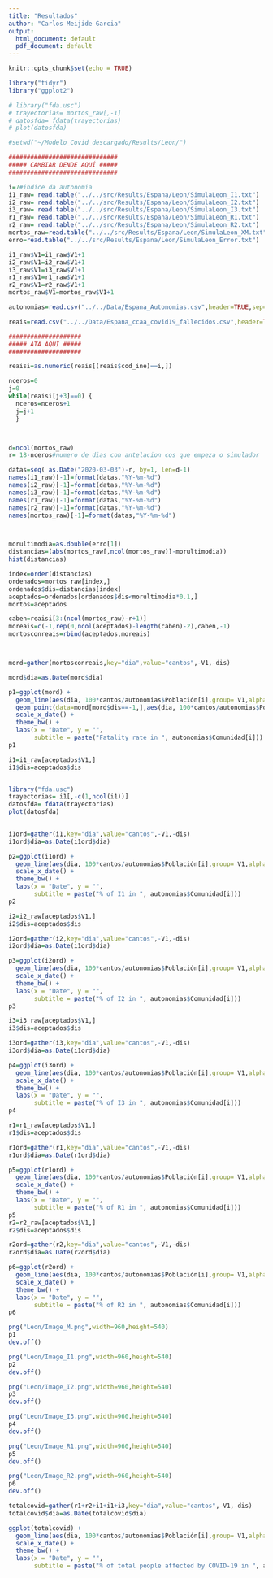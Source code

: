 ```yaml
---
title: "Resultados"
author: "Carlos Meijide Garcia"
output:
  html_document: default
  pdf_document: default
---
```


```r
knitr::opts_chunk$set(echo = TRUE)
```

```r
library("tidyr")
library("ggplot2")

# library("fda.usc")
# trayectorias= mortos_raw[,-1]
# datosfda= fdata(trayectorias)
# plot(datosfda)

#setwd("~/Modelo_Covid_descargado/Results/Leon/")

##############################
##### CAMBIAR DENDE AQUÍ #####
##############################

i=7#indice da autonomia
i1_raw= read.table("../../src/Results/Espana/Leon/SimulaLeon_I1.txt")
i2_raw= read.table("../../src/Results/Espana/Leon/SimulaLeon_I2.txt")
i3_raw= read.table("../../src/Results/Espana/Leon/SimulaLeon_I3.txt")
r1_raw= read.table("../../src/Results/Espana/Leon/SimulaLeon_R1.txt")
r2_raw= read.table("../../src/Results/Espana/Leon/SimulaLeon_R2.txt")
mortos_raw=read.table("../../src/Results/Espana/Leon/SimulaLeon_XM.txt")
erro=read.table("../../src/Results/Espana/Leon/SimulaLeon_Error.txt")

i1_raw$V1=i1_raw$V1+1
i2_raw$V1=i2_raw$V1+1
i3_raw$V1=i3_raw$V1+1
r1_raw$V1=r1_raw$V1+1
r2_raw$V1=r2_raw$V1+1
mortos_raw$V1=mortos_raw$V1+1

autonomias=read.csv("../../Data/Espana_Autonomias.csv",header=TRUE,sep='\t')

reais=read.csv("../../Data/Espana_ccaa_covid19_fallecidos.csv",header=TRUE,sep=',')

####################
##### ATA AQUI #####
####################

reaisi=as.numeric(reais[(reais$cod_ine)==i,])

nceros=0
j=0
while(reaisi[j+3]==0) {
  nceros=nceros+1
  j=j+1
  }



d=ncol(mortos_raw)
r= 18-nceros#numero de dias con antelacion cos que empeza o simulador

datas=seq( as.Date("2020-03-03")-r, by=1, len=d-1)
names(i1_raw)[-1]=format(datas,"%Y-%m-%d")
names(i2_raw)[-1]=format(datas,"%Y-%m-%d")
names(i3_raw)[-1]=format(datas,"%Y-%m-%d")
names(r1_raw)[-1]=format(datas,"%Y-%m-%d")
names(r2_raw)[-1]=format(datas,"%Y-%m-%d")
names(mortos_raw)[-1]=format(datas,"%Y-%m-%d")



morultimodia=as.double(erro[1])
distancias=(abs(mortos_raw[,ncol(mortos_raw)]-morultimodia))
hist(distancias)

index=order(distancias)
ordenados=mortos_raw[index,]
ordenados$dis=distancias[index]
aceptados=ordenados[ordenados$dis<morultimodia*0.1,]
mortos=aceptados

caben=reaisi[3:(ncol(mortos_raw)-r+1)]
moreais=c(-1,rep(0,ncol(aceptados)-length(caben)-2),caben,-1)
mortosconreais=rbind(aceptados,moreais)



mord=gather(mortosconreais,key="dia",value="cantos",-V1,-dis)

mord$dia=as.Date(mord$dia)

p1=ggplot(mord) +
  geom_line(aes(dia, 100*cantos/autonomias$Población[i],group= V1,alpha=exp(-dis^2/(2*var(dis)))),colour='#00C08D',show.legend=FALSE) +
  geom_point(data=mord[mord$dis==-1,],aes(dia, 100*cantos/autonomias$Población[i]),colour='black') +
  scale_x_date() +
  theme_bw() +
  labs(x = "Date", y = "", 
       subtitle = paste("Fatality rate in ", autonomias$Comunidad[i]))
p1

i1=i1_raw[aceptados$V1,]
i1$dis=aceptados$dis


library("fda.usc")
trayectorias= i1[,-c(1,ncol(i1))]
datosfda= fdata(trayectorias)
plot(datosfda)
 

i1ord=gather(i1,key="dia",value="cantos",-V1,-dis)
i1ord$dia=as.Date(i1ord$dia)

p2=ggplot(i1ord) +
  geom_line(aes(dia, 100*cantos/autonomias$Población[i],group= V1,alpha=1/((1+dis)^100)),colour='#00C08D',show.legend=FALSE) +
  scale_x_date() +
  theme_bw() +
  labs(x = "Date", y = "", 
       subtitle = paste("% of I1 in ", autonomias$Comunidad[i]))
p2

i2=i2_raw[aceptados$V1,]
i2$dis=aceptados$dis

i2ord=gather(i2,key="dia",value="cantos",-V1,-dis)
i2ord$dia=as.Date(i1ord$dia)

p3=ggplot(i2ord) +
  geom_line(aes(dia, 100*cantos/autonomias$Población[i],group= V1,alpha=1/((1+dis)^100)),colour='#00C08D',show.legend=FALSE) +
  scale_x_date() +
  theme_bw() +
  labs(x = "Date", y = "", 
       subtitle = paste("% of I2 in ", autonomias$Comunidad[i]))
p3

i3=i3_raw[aceptados$V1,]
i3$dis=aceptados$dis

i3ord=gather(i3,key="dia",value="cantos",-V1,-dis)
i3ord$dia=as.Date(i1ord$dia)

p4=ggplot(i3ord) +
  geom_line(aes(dia, 100*cantos/autonomias$Población[i],group= V1,alpha=1/((1+dis)^100)),colour='#00C08D',show.legend=FALSE) +
  scale_x_date() +
  theme_bw() +
  labs(x = "Date", y = "", 
       subtitle = paste("% of I3 in ", autonomias$Comunidad[i]))
p4

r1=r1_raw[aceptados$V1,]
r1$dis=aceptados$dis

r1ord=gather(r1,key="dia",value="cantos",-V1,-dis)
r1ord$dia=as.Date(r1ord$dia)

p5=ggplot(r1ord) +
  geom_line(aes(dia, 100*cantos/autonomias$Población[i],group= V1,alpha=1/((1+dis)^100)),colour='#00C08D',show.legend=FALSE) +
  scale_x_date() +
  theme_bw() +
  labs(x = "Date", y = "", 
       subtitle = paste("% of R1 in ", autonomias$Comunidad[i]))
p5
r2=r2_raw[aceptados$V1,]
r2$dis=aceptados$dis

r2ord=gather(r2,key="dia",value="cantos",-V1,-dis)
r2ord$dia=as.Date(r2ord$dia)

p6=ggplot(r2ord) +
  geom_line(aes(dia, 100*cantos/autonomias$Población[i],group= V1,alpha=1/((1+dis)^100)),colour='#00C08D',show.legend=FALSE) +
  scale_x_date() +
  theme_bw() +
  labs(x = "Date", y = "", 
       subtitle = paste("% of R2 in ", autonomias$Comunidad[i]))
p6

png("Leon/Image_M.png",width=960,height=540)
p1
dev.off()

png("Leon/Image_I1.png",width=960,height=540)
p2
dev.off()

png("Leon/Image_I2.png",width=960,height=540)
p3
dev.off()

png("Leon/Image_I3.png",width=960,height=540)
p4
dev.off()

png("Leon/Image_R1.png",width=960,height=540)
p5
dev.off()

png("Leon/Image_R2.png",width=960,height=540)
p6
dev.off()
```
```r
totalcovid=gather(r1+r2+i1+i1+i3,key="dia",value="cantos",-V1,-dis)
totalcovid$dia=as.Date(totalcovid$dia)

ggplot(totalcovid) +
  geom_line(aes(dia, 100*cantos/autonomias$Población[i],group= V1,alpha=1/((1+dis)^2)),colour='#00C08D',show.legend=FALSE) +
  scale_x_date() +
  theme_bw() +
  labs(x = "Date", y = "", 
       subtitle = paste("% of total people affected by COVID-19 in ", autonomias$Comunidad[i]))
```


